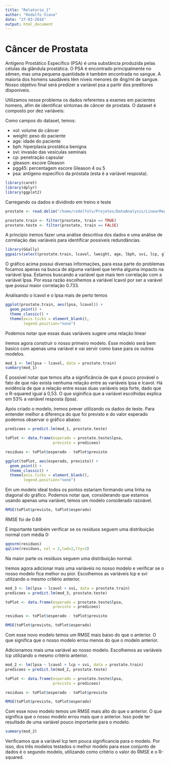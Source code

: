 ```yaml
---
title: "Relatorio_1"
author: "Rodolfo Viana"
date: "27-03-2016"
output: html_document
---
```


# Câncer de Prostata

Antígeno Prostático Específico (PSA) é uma substância produzida pelas células da glândula prostática. O PSA é encontrado principalmente no sêmen, mas uma pequena quantidade é também encontrada no sangue. A maioria dos homens saudáveis têm níveis menores de 4ng/ml de sangue. Nosso objetivo final será predizer a variável psa a partir dos preditores disponíveis. 

Utilizamos nesse problema os dados referentes a exames em pacientes homens, afim de identificar sintomas de câncer de prostata. O dataset é composto por dez variáveis:

Como campos do dataset, temos:

* vol: volume do câncer
* weight:  peso do paciente
* age: idade do paciente
* bph: hiperplasia prostática benigna
* svi: invasão das vesículas seminais
* cp: penetração capsular
* gleason: escore Gleason
* pgg45: percentagem escore Gleason 4 ou 5
* psa: antígeno específico da próstata (esta é a variável resposta).

```r
library(caret)
library(dplyr)
library(ggplot2)
```

Carregando os dados e dividindo em treino e teste

```r
prostate <- read.delim("/home/rodolfolv/Projetos/DataAnalysis/LinearRegression/dados/prostate.data")

prostate.train <- filter(prostate, train == TRUE)
prostate.teste <- filter(prostate, train == FALSE)
```

A princípio iremos fazer uma análise descritiva dos dados e uma análise de correlação das variáveis para identificar possíveis redundâncias. 

```r
library(GGally)
ggpairs(select(prostate.train, lcavol, lweight, age, lbph, svi, lcp, gleason, pgg45, lpsa))
```

O gráfico acima possui diversas informações, para essa parte do problemas focamos apenas na busca de alguma variável que tenha alguma impacto na variável lpsa. Estamos buscando a variável que mais tem correlação com a variável lpsa. Por essa razão escolhemos a variável lcavol por ser a varável que possui maior correlação 0.733.

Analisando o lcavol e o lpsa mais de perto temos

```r
ggplot(prostate.train, aes(lpsa, lcavol)) +
  geom_point() + 
  theme_classic() +
  theme(axis.ticks = element_blank(),
        legend.position="none")
```

Podemos notar que essas duas variáveis sugere uma relação linear

Iremos agora construir o nosso primeiro modelo. Esse modelo será bem basico com apenas uma variável e vai servir como base para os outros modelos.

```r
mod_1 <- lm(lpsa ~ lcavol, data = prostate.train)
summary(mod_1)
```

É possível notar que temos alta a significância de que é pouco provável o fato de que não exista nenhuma relação entre as variáveis lpsa e lcavol. Há evidência de que a relação entre essas duas variáveis seja forte, dado que o R-squared igual à 0,53. O que siginifica que a variável escolhidas explica em 53% a variável resposta (lpsa). 

Após criado o modelo, iremos prever utilizando os dados de teste. Para entender melhor a diferença do que foi previsto e do valor esperado podemos observar o gráfico abaixo:

```r
predicoes = predict.lm(mod_1, prostate.teste)

toPlot <- data.frame(esperado = prostate.teste$lpsa, 
                     previsto = predicoes)

residuos <- toPlot$esperado - toPlot$previsto

ggplot(toPlot, aes(esperado, previsto)) +
  geom_point() + 
  theme_classic() +  
  theme(axis.ticks = element_blank(),
        legend.position="none")
```

Em um modelo ideal todos os pontos estariam formando uma linha na diagonal do gráfico. Podemos notar que, considerando que estamos usando apenas uma variável, temos um modelo considerado razoável. 

```r
RMSE(toPlot$previsto, toPlot$esperado)
```

RMSE foi de 0.69

É importante também verificar se os resíduos seguem uma distribuição normal com média 0:

```r
qqnorm(residuos)
qqline(residuos, col = 2,lwd=2,lty=2)
```

Na maior parte os resíduos seguem uma distribuição normal. 

Iremos agora adicionar mais uma variáveis no nosso modelo e verificar se o nosso modelo fica melhor ou pior. Escolhemos as variáveis lcp e svi utilizando o mesmo critério anterior.

```r
mod_3 <- lm(lpsa ~ lcavol + svi, data = prostate.train)
predicoes = predict.lm(mod_3, prostate.teste)

toPlot <- data.frame(esperado = prostate.teste$lpsa, 
                     previsto = predicoes)

residuos <- toPlot$esperado - toPlot$previsto

RMSE(toPlot$previsto, toPlot$esperado)
```

Com esse novo modelo temos um RMSE mais baixo do que o anterior. O que significa que o nosso modelo errou menos do que o modelo anterior. 

Adicionamos mais uma variável ao nosso modelo. Escolhemos as variáveis lcp utilizando o mesmo critério anterior.

```r
mod_2 <- lm(lpsa ~ lcavol + lcp + svi, data = prostate.train)
predicoes = predict.lm(mod_2, prostate.teste)

toPlot <- data.frame(esperado = prostate.teste$lpsa, 
                     previsto = predicoes)

residuos <- toPlot$esperado - toPlot$previsto

RMSE(toPlot$previsto, toPlot$esperado)
```

Com esse novo modelo temos um RMSE mais alto do que o anterior. O que significa que o nosso modelo errou mais que o anterior. Isso pode ter resultado de uma variável pouco importante para o  modelo.

```r
summary(mod_2)
```

Verificamos que a variável lcp tem pouca significancia para o modelo. Por isso, dos três modelos testados o melhor modelo para esse conjunto de dados é o segundo modelo, utilizando como critério o valor do RMSE e o R-squared. 
